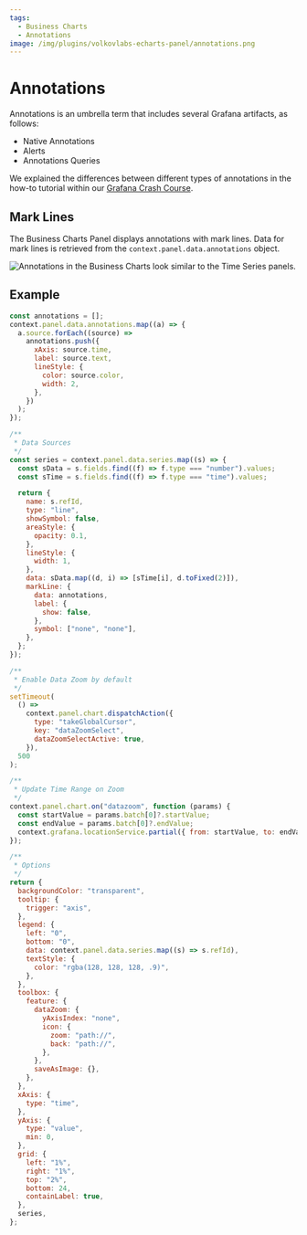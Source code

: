 ```yaml
---
tags:
  - Business Charts
  - Annotations
image: /img/plugins/volkovlabs-echarts-panel/annotations.png
---
```



# Annotations

Annotations is an umbrella term that includes several Grafana artifacts, as follows:

- Native Annotations
- Alerts
- Annotations Queries

We explained the differences between different types of annotations in the how-to tutorial within our [Grafana Crash Course](/grafana/annotations).

## Mark Lines

The Business Charts Panel displays annotations with mark lines. Data for mark lines is retrieved from the `context.panel.data.annotations` object.

<Image
  title="Annotations in the Business Charts look similar to the Time Series panels."
  src="/img/plugins/volkovlabs-echarts-panel/annotations.png"
/>

## Example

```js
const annotations = [];
context.panel.data.annotations.map((a) => {
  a.source.forEach((source) =>
    annotations.push({
      xAxis: source.time,
      label: source.text,
      lineStyle: {
        color: source.color,
        width: 2,
      },
    })
  );
});

/**
 * Data Sources
 */
const series = context.panel.data.series.map((s) => {
  const sData = s.fields.find((f) => f.type === "number").values;
  const sTime = s.fields.find((f) => f.type === "time").values;

  return {
    name: s.refId,
    type: "line",
    showSymbol: false,
    areaStyle: {
      opacity: 0.1,
    },
    lineStyle: {
      width: 1,
    },
    data: sData.map((d, i) => [sTime[i], d.toFixed(2)]),
    markLine: {
      data: annotations,
      label: {
        show: false,
      },
      symbol: ["none", "none"],
    },
  };
});

/**
 * Enable Data Zoom by default
 */
setTimeout(
  () =>
    context.panel.chart.dispatchAction({
      type: "takeGlobalCursor",
      key: "dataZoomSelect",
      dataZoomSelectActive: true,
    }),
  500
);

/**
 * Update Time Range on Zoom
 */
context.panel.chart.on("datazoom", function (params) {
  const startValue = params.batch[0]?.startValue;
  const endValue = params.batch[0]?.endValue;
  context.grafana.locationService.partial({ from: startValue, to: endValue });
});

/**
 * Options
 */
return {
  backgroundColor: "transparent",
  tooltip: {
    trigger: "axis",
  },
  legend: {
    left: "0",
    bottom: "0",
    data: context.panel.data.series.map((s) => s.refId),
    textStyle: {
      color: "rgba(128, 128, 128, .9)",
    },
  },
  toolbox: {
    feature: {
      dataZoom: {
        yAxisIndex: "none",
        icon: {
          zoom: "path://",
          back: "path://",
        },
      },
      saveAsImage: {},
    },
  },
  xAxis: {
    type: "time",
  },
  yAxis: {
    type: "value",
    min: 0,
  },
  grid: {
    left: "1%",
    right: "1%",
    top: "2%",
    bottom: 24,
    containLabel: true,
  },
  series,
};
```
